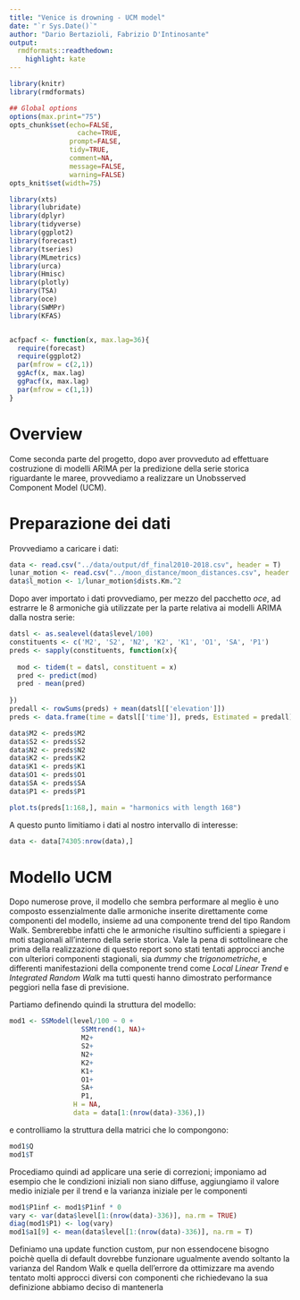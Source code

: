```yaml
---
title: "Venice is drowning - UCM model"
date: "`r Sys.Date()`"
author: "Dario Bertazioli, Fabrizio D'Intinosante"
output:
  rmdformats::readthedown:
    highlight: kate
---
```



```r
library(knitr)
library(rmdformats)

## Global options
options(max.print="75")
opts_chunk$set(echo=FALSE,
	             cache=TRUE,
               prompt=FALSE,
               tidy=TRUE,
               comment=NA,
               message=FALSE,
               warning=FALSE)
opts_knit$set(width=75)
```


```r
library(xts)
library(lubridate)
library(dplyr)
library(tidyverse)
library(ggplot2)
library(forecast)
library(tseries)
library(MLmetrics)
library(urca)
library(Hmisc)
library(plotly)
library(TSA)
library(oce)
library(SWMPr)
library(KFAS)


acfpacf <- function(x, max.lag=36){
  require(forecast)
  require(ggplot2)
  par(mfrow = c(2,1))
  ggAcf(x, max.lag)
  ggPacf(x, max.lag)
  par(mfrow = c(1,1))
}

```

# Overview

Come seconda parte del progetto, dopo aver provveduto ad effettuare costruzione di modelli ARIMA per la predizione della serie storica riguardante le maree, provvediamo a realizzare un Unobsserved Component Model (UCM).

# Preparazione dei dati

Provvediamo a caricare i dati:

```r
data <- read.csv("../data/output/df_final2010-2018.csv", header = T)
lunar_motion <- read.csv("../moon_distance/moon_distances.csv", header = T)
data$l_motion <- 1/lunar_motion$dists.Km.^2
```

Dopo aver importato i dati provvediamo, per mezzo del pacchetto *oce*, ad estrarre le 8 armoniche già utilizzate per la parte relativa ai modelli ARIMA dalla nostra serie:

```r
datsl <- as.sealevel(data$level/100)
constituents <- c('M2', 'S2', 'N2', 'K2', 'K1', 'O1', 'SA', 'P1')
preds <- sapply(constituents, function(x){
  
  mod <- tidem(t = datsl, constituent = x)
  pred <- predict(mod)
  pred - mean(pred)
  
}) 
predall <- rowSums(preds) + mean(datsl[['elevation']])
preds <- data.frame(time = datsl[['time']], preds, Estimated = predall) 

data$M2 <- preds$M2
data$S2 <- preds$S2
data$N2 <- preds$N2
data$K2 <- preds$K2
data$K1 <- preds$K1
data$O1 <- preds$O1
data$SA <- preds$SA
data$P1 <- preds$P1

plot.ts(preds[1:168,], main = "harmonics with length 168")
```

A questo punto limitiamo i dati al nostro intervallo di interesse:

```r
data <- data[74305:nrow(data),]
```

# Modello UCM

Dopo numerose prove, il modello che sembra performare al meglio è uno composto essenzialmente dalle armoniche inserite direttamente come componenti del modello, insieme ad una componente trend del tipo Random Walk. Sembrerebbe infatti che le armoniche risultino sufficienti a spiegare i moti stagionali all'interno della serie storica. Vale la pena di sottolineare che prima della realizzazione di questo report sono stati tentati approcci anche con ulteriori componenti stagionali, sia *dummy* che *trigonometriche*, e differenti manifestazioni della componente trend come *Local Linear Trend* e *Integrated Random Walk* ma tutti questi hanno dimostrato performance peggiori nella fase di previsione.

Partiamo definendo quindi la struttura del modello:

```r
mod1 <- SSModel(level/100 ~ 0 +
                  SSMtrend(1, NA)+
                  M2+
                  S2+
                  N2+
                  K2+
                  K1+
                  O1+
                  SA+
                  P1,
                H = NA,
                data = data[1:(nrow(data)-336),])
```

e controlliamo la struttura della matrici che lo compongono:

```r
mod1$Q
mod1$T
```

Procediamo quindi ad applicare una serie di correzioni; imponiamo ad esempio che le condizioni iniziali non siano diffuse, aggiungiamo il valore medio iniziale per il trend e la varianza iniziale per le componenti

```r
mod1$P1inf <- mod1$P1inf * 0
vary <- var(data$level[1:(nrow(data)-336)], na.rm = TRUE)
diag(mod1$P1) <- log(vary)
mod1$a1[9] <- mean(data$level[1:(nrow(data)-336)], na.rm = T)
```

Definiamo una update function custom, pur non essendocene bisogno poichè quella di default dovrebbe funzionare ugualmente avendo soltanto la varianza del Random Walk e quella dell'errore da ottimizzare ma avendo tentato molti approcci diversi con componenti che richiedevano la sua definizione abbiamo deciso di mantenerla

```r

```

